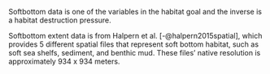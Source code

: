 Softbottom data is one of the variables in the habitat goal and the inverse is a habitat destruction pressure.

Softbottom extent data is from Halpern et al. [-@halpern2015spatial], which provides 5 different spatial files that represent soft bottom habitat, such as soft sea shelfs, sediment, and benthic mud. These files' native resolution is approximately 934 x 934 meters.
